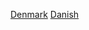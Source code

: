 {{year by category
| m = 2
| c = 0
| d = 1
| y = 5
| cat = 丹麥體育
| sortkey = 體育
| parent = 各年份丹麥體育
| subcat = 2015年丹麥
}}
[[Category:2015年各國體育|Denmark]]
[[Category:2015年歐洲體育|Danish]]